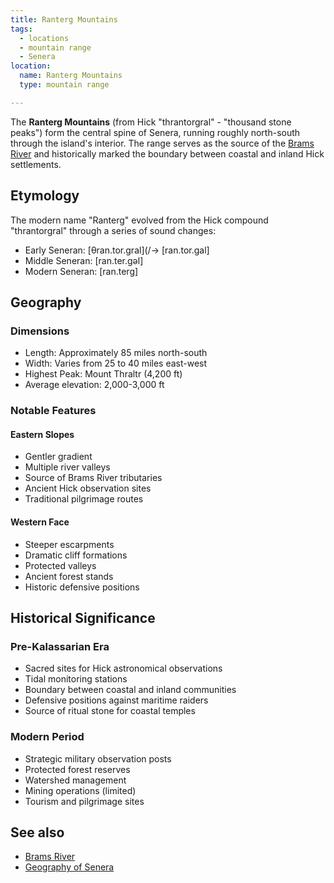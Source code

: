```yaml
---
title: Ranterg Mountains
tags:
  - locations
  - mountain range
  - Senera
location:
  name: Ranterg Mountains
  type: mountain range

---
```


The **Ranterg Mountains** (from Hick "thrantorgral" - "thousand stone peaks")
form the central spine of Senera, running roughly north-south through the
island's interior. The range serves as the source of the
[Brams River](/locations/brams-river) and historically marked the boundary between
coastal and inland Hick settlements.

## Etymology

The modern name "Ranterg" evolved from the Hick compound "thrantorgral" through
a series of sound changes:

* Early Seneran: \[θran.tor.gral]\(/→ \[ran.tor.gal]
* Middle Seneran: \[ran.ter.gəl]
* Modern Seneran: \[ran.terg]

## Geography

### Dimensions

* Length: Approximately 85 miles north-south
* Width: Varies from 25 to 40 miles east-west
* Highest Peak: Mount Thraltr (4,200 ft)
* Average elevation: 2,000-3,000 ft

### Notable Features

#### Eastern Slopes

* Gentler gradient
* Multiple river valleys
* Source of Brams River tributaries
* Ancient Hick observation sites
* Traditional pilgrimage routes

#### Western Face

* Steeper escarpments
* Dramatic cliff formations
* Protected valleys
* Ancient forest stands
* Historic defensive positions

## Historical Significance

### Pre-Kalassarian Era

* Sacred sites for Hick astronomical observations
* Tidal monitoring stations
* Boundary between coastal and inland communities
* Defensive positions against maritime raiders
* Source of ritual stone for coastal temples

### Modern Period

* Strategic military observation posts
* Protected forest reserves
* Watershed management
* Mining operations (limited)
* Tourism and pilgrimage sites

## See also

* [Brams River](/locations/brams-river)
* [Geography of Senera](/locations/senera#geography)
